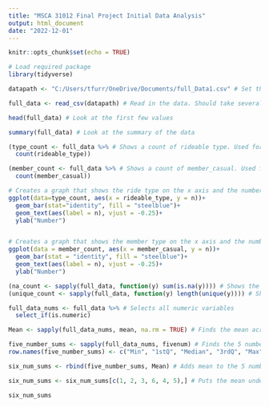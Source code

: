 ---
title: "MSCA 31012 Final Project Initial Data Analysis"
output: html_document
date: "2022-12-01"
---

```{r setup, include=FALSE}
knitr::opts_chunk$set(echo = TRUE)
```

```{r}
# Load required package
library(tidyverse)
```


```{r message = FALSE}
datapath <- "C:/Users/tfurr/OneDrive/Documents/full_Data1.csv" # Set the path for the data

full_data <- read_csv(datapath) # Read in the data. Should take several seconds

```

```{r}
head(full_data) # Look at the first few values
```

```{r}
summary(full_data) # Look at the summary of the data
```

```{r}
(type_count <- full_data %>% # Shows a count of rideable type. Used for graph below
  count(rideable_type))

(member_count <- full_data %>% # Shows a count of member_casual. Used for graph below
  count(member_casual))
```

```{r}
# Creates a graph that shows the ride type on the x axis and the number of occurrences on the y axis. Also shows the number above the bars
ggplot(data=type_count, aes(x = rideable_type, y = n))+
  geom_bar(stat="identity", fill = "steelblue")+
  geom_text(aes(label = n), vjust = -0.25)+
  ylab("Number")


# Creates a graph that shows the member type on the x axis and the number of occurrences on the y axis. Also shows the number above the bars
ggplot(data = member_count, aes(x = member_casual, y = n))+
  geom_bar(stat = "identity", fill = "steelblue")+
  geom_text(aes(label = n), vjust = -0.25)+
  ylab("Number")
```




```{r}
(na_count <- sapply(full_data, function(y) sum(is.na(y)))) # Shows the number of NA values across all variables
(unique_count <- sapply(full_data, function(y) length(unique(y)))) # Shows the number of unique values across all variables
```


```{r}
full_data_nums <- full_data %>% # Selects all numeric variables
  select_if(is.numeric)

Mean <- sapply(full_data_nums, mean, na.rm = TRUE) # Finds the mean across all numeric variables

five_number_sums <- sapply(full_data_nums, fivenum) # Finds the 5 number summary across all numeric variables
row.names(five_number_sums) <- c("Min", "1stQ", "Median", "3rdQ", "Max") # Gives row names

six_num_sums <- rbind(five_number_sums, Mean) # Adds mean to the 5 number summary

six_num_sums <- six_num_sums[c(1, 2, 3, 6, 4, 5),] # Puts the mean underneath the median

six_num_sums
```

